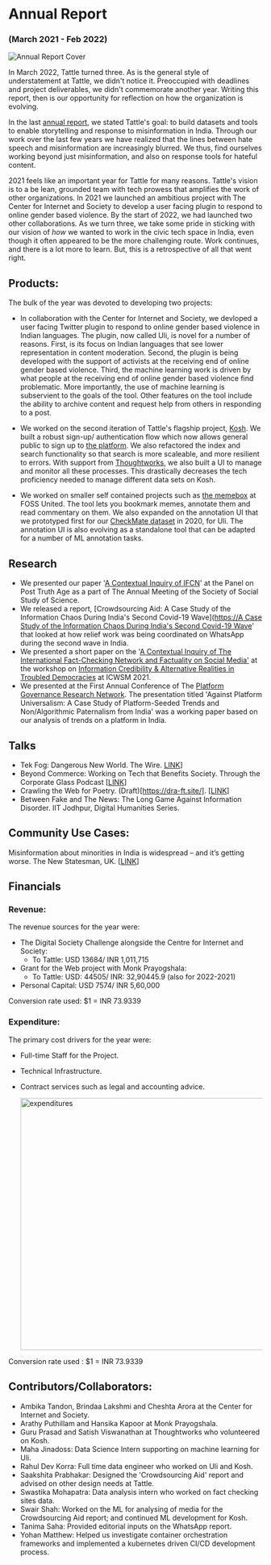 # Annual Report

### (March 2021 - Feb 2022)

![Annual Report Cover](../../images/communitiy_cropped.png) 


In March 2022, Tattle turned three. As is the general style of understatement at Tattle, we didn't notice it. Preoccupied with deadlines and project deliverables, we didn't commemorate another year. Writing this report, then is our opportunity for reflection on how the organization is evolving. 

In the last [annual report](2020-report.mdx), we stated Tattle's goal: to build datasets and tools to enable storytelling and response to misinformation in India. Through our work over the last few years we have realized that the lines between hate speech and misinformation are increasingly blurred. We thus, find ourselves working beyond just misinformation, and also on response tools for hateful content. 

2021 feels like an important year for Tattle for many reasons. Tattle's vision is to a be lean, grounded team with tech prowess that amplifies the work of other organizations. In 2021 we launched an ambitious project with The Center for Internet and Society to develop a user facing plugin to respond to online gender based violence. By the start of 2022, we had launched two other collaborations. As we turn three, we take some pride in sticking with our vision of *how* we wanted to work in the civic tech space in India, even though it often appeared to be the more challenging route. Work continues, and there is a lot more to learn. But, this is a retrospective of all that went right. 

## Products:

The bulk of the year was devoted to developing two projects:

- In collaboration with the Center for Internet and Society, we devloped a user facing Twitter plugin to respond to online gender based violence in Indian languages. The plugin, now called Uli, is novel for a number of reasons. First, is its focus on Indian languages that see lower representation in content moderation. Second, the plugin is being developed with the support of activists at the receiving end of online gender based violence. Third, the machine learning work is driven by what people at the receiving end of online gender based violence find problematic. More importantly, the use of machine learning is subservient to the goals of the tool. Other features on the tool include the ability to archive content and request help from others in responding to a post. 

- We worked on the second iteration of Tattle's flagship project, [Kosh](https://github.com/tattle-made/kosh-v2). We built a robust sign-up/ authentication flow which now allows general public to sign up to [the platform](http://kosh.tattle.co.in/). We also refactored the index and search functionality so that search is more scaleable, and more resilient to errors. With support from [Thoughtworks](https://www.thoughtworks.com/about-us/social-change), we also built a UI to manage and monitor all these processes. This drastically decreases the tech proficiency needed to manage different data sets on Kosh.

- We worked on smaller self contained projects such as [the memebox](https://github.com/tattle-made/memebox) at FOSS United. The tool lets you bookmark memes, annotate them and read commentary on them. We also expanded on the annotation UI that we prototyped first for our [CheckMate dataset](https://ojs.aaai.org/index.php/ICWSM/article/view/18126) in 2020, for Uli. The annotation UI is also evolving as a standalone tool that can be adapted for a number of ML annotation tasks. 

## Research

- We presented our paper '[A Contextual Inquiry of IFCN](https://www.4sonline.org/185-the-post-truth-age-what-is-this-really-about/)' at the Panel on Post Truth Age as a part of The Annual Meeting of the Society of Social Study of Science.
- We released a report, [Crowdsourcing Aid: A Case Study of the Information Chaos During India's Second Covid-19 Wave]([https://A Case Study of the Information Chaos During India's Second Covid-19 Wave](https://tattle.co.in/articles/covid-whatsapp-public-groups/)' that looked at how relief work was being coordinated on WhatsApp during the second wave in India. 
- We presented a short paper on the '[A Contextual Inquiry of The International Fact-Checking Network and Factuality on Social Media'](https://a%20contextual%20inquiry%20of%20the%20international%20fact-checking%20network%20and%20factuality%20on%20social%20media/) at the workshop on [Information Credibility & Alternative Realities in Troubled Democracies](https://zivepstein.github.io/info-credibility-workshop/index.html) at ICWSM 2021.
- We presented at the First Annual Conference of The [Platform Governance Research Network](https://www.platgov.net/program.pdf). The presentation titled 'Against Platform Universalism: A Case Study of Platform-Seeded Trends and Non/Algorithmic Paternalism from India' was a working paper based on our analysis of trends on a platform in India.

## Talks
- Tek Fog: Dangerous New World. The Wire. [LINK](https://twitter.com/onosmosis/status/1482980287458193412)]
- Beyond Commerce: Working on Tech that Benefits Society. Through the Corporate Glass Podcast [[LINK](https://www.throughthecorporateglass.com/tech-benefit-society)]
- Crawling the Web for Poetry. (Draft)[https://dra-ft.site/]. [[LINK](https://youtu.be/EBRC6dt62Ts)]
- Between Fake and The News: The Long Game Against Information Disorder. IIT Jodhpur, Digital Humanities Series.

## Community Use Cases:
Misinformation about minorities in India is widespread – and it’s getting worse. The New Statesman, UK. [[LINK](https://www.newstatesman.com/international-politics/society-international-politics/2021/10/misinformation-about-minorities-in-india-is-widespread-and-getting-worse)]


## Financials

### Revenue:

The revenue sources for the year were:
- The Digital Society Challenge alongside the Centre for Internet and Society: 
  -  To Tattle: USD 13684/ INR 1,011,715
- Grant for the Web project with Monk Prayogshala:   
  -  To Tattle: USD: 44505/ INR: 32,90445.9 (also for 2022-2021)
- Personal Capital: USD 7574/ INR 5,60,000

Conversion rate used: $1 = INR 73.9339

### Expenditure:



The primary cost drivers for the year were:
- Full-time Staff for the Project.
- Technical Infrastructure.
- Contract services such as legal and accounting advice.
  
  <img
    src="../../images/expenditures-2021-2022-chart.png"
    alt="expenditures"
    width="500"
  />

Conversion rate used : $1 = INR 73.9339

## Contributors/Collaborators:

- Ambika Tandon, Brindaa Lakshmi and Cheshta Arora at the Center for Internet and Society.
- Arathy Puthillam and Hansika Kapoor at Monk Prayogshala.
- Guru Prasad and Satish Viswanathan at Thoughtworks who volunteered on Kosh. 
- Maha Jinadoss: Data Science Intern supporting on machine learning for Uli.
- Rahul Dev Korra: Full time data engineer who worked on Uli and Kosh.
- Saakshita Prabhakar: Designed the 'Crowdsourcing Aid' report and advised on other design needs at Tattle.
- Swastika Mohapatra: Data analysis intern who worked on fact checking sites data.
- Swair Shah: Worked on the ML for analysing of media for the Crowdsourcing Aid report; and continued ML development for Kosh. 
- Tanima Saha: Provided editorial inputs on the WhatsApp report.
- Yohan Matthew: Helped us investigate container orchestration frameworks and implemented a kubernetes driven CI/CD development process.
